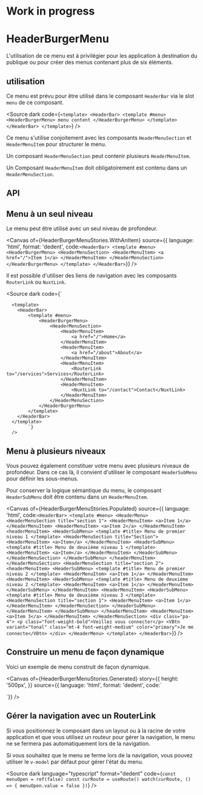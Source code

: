 
<Meta of={HeaderBurgerMenuStories} />

Work in progress
===

# HeaderBurgerMenu

L'utilisation de ce menu est à privilégier pour les application à destination du publique ou pour créer des menus contenant plus de six éléments.

## utilisation

Ce menu est prévu pour être utilisé dans le composant `HeaderBar` via le slot `menu` de ce composant.

<Source
  dark
  code={`
<template>
  <HeaderBar>
	<template #menu>
	  <HeaderBurgerMenu>
		menu content
	  </HeaderBurgerMenu>
	</template>
  </HeaderBar>
</template>
`}
/>

Ce menu s'utilise conjoitement avec les composants `HeaderMenuSection` et `HeaderMenuItem` pour structurer le menu.

Un composant `HeaderMenuSection` peut contenir plusieurs `HeaderMenuItem`.

Un Composant `HeaderMenuItem` doit obligatoirement est contenu dans un `HeaderMenuSection`.


<Canvas of={HeaderBurgerMenuStories.Default} />

## API

<Controls of={HeaderBurgerMenuStories.Default} />

## Menu à un seul niveau

Le menu peut être utilisé avec un seul niveau de profondeur.

<Canvas
	of={HeaderBurgerMenuStories.WithAnItem}
	source={{
language: 'html',
format: 'dedent',
code:`
<HeaderBar>
	<template #menu>
		<HeaderBurgerMenu>
			<HeaderMenuSection>
				<HeaderMenuItem>
					<a href="/">Item 1</a>
				</HeaderMenuItem>
			</HeaderMenuSection>
		</HeaderBurgerMenu>
	</template>
</HeaderBar>
	`}}
/>

Il est possible d'utiliser des liens de navigation avec les composants `RouterLink` ou `NuxtLink`.

<Source
  dark
  code={`
      <script setup lang="ts">
      </script>

      <template>
		<HeaderBar>
			<template #menu>
				<HeaderBurgerMenu>
					<HeaderMenuSection>
						<HeaderMenuItem>
							<a href="/">Home</a>
						</HeaderMenuItem>
						<HeaderMenuItem>
							<a href="/about">About</a>
						</HeaderMenuItem>
						<HeaderMenuItem>
							<RouterLink to="/services">Services</RouterLink>
						</HeaderMenuItem>
						<HeaderMenuItem>
							<NuxtLink to="/contact">Contact</NuxtLink>
						</HeaderMenuItem>
					</HeaderMenuSection>
				</HeaderBurgerMenu>
			</template>
		</HeaderBar>
      </template>
            `}
      />



## Menu à plusieurs niveaux

Vous pouvez également constituer votre menu avec plusieurs niveaux de profondeur. Dans ce cas là, il convient d'utiliser le composant `HeaderSubMenu` pour définir les sous-menus.

Pour conserver la logique sémantique du menu, le composant `HeaderSubMenu` doit être contenu dans un `HeaderMenuItem`.


<Canvas
	of={HeaderBurgerMenuStories.Populated}
	source={{
language: 'html',
code:`
<HeaderBar>
	<template #menu>
		<HeaderMenu>
			<HeaderMenuSection title="section 1">
				<HeaderMenuItem>
					<a>Item 1</a>
				</HeaderMenuItem>
				<HeaderMenuItem>
					<a>Item 2</a>
				</HeaderMenuItem>
				<headerMenuItem>
					<HeaderSubMenu>
						<template #title>
							Menu de premier niveau 1
						</template>
						<HeaderMenuSection title="Section">
							<HeaderMenuItem>
								<a>Item</a>
							</HeaderMenuItem>
							<HeaderSubMenu>
								<template #title>
									Menu de deuxième niveau 1
								</template>
								<HeaderMenuItem>
									<a>Item</a>
								</HeaderMenuItem>
							</HeaderSubMenu>
						</HeaderMenuSection>
					</HeaderSubMenu>
				</headerMenuItem>
			</HeaderMenuSection>
			<HeaderMenuSection title="section 2">
				<headerMenuItem>
					<HeaderSubMenu>
						<template #title>
							Menu de premier niveau 2
						</template>
						<HeaderMenuItem>
							<a>Item 1</a>
						</HeaderMenuItem>
						<HeaderMenuItem>
							<HeaderSubMenu>
								<template #title>
									Menu de deuxième niveau 2
								</template>
								<HeaderMenuItem>
									<a>Item 1</a>
								</HeaderMenuItem>
							</HeaderSubMenu>
						</HeaderMenuItem>
						<HeaderMenuItem>
							<HeaderSubMenu>
								<template #title>
									Menu de deuxième niveau 3
								</template>
								<HeaderMenuSection title="section 1">
									<HeaderMenuItem>
										<a>Item 1</a>
									</HeaderMenuItem>
								</HeaderMenuSection>
							</HeaderSubMenu>
						</HeaderMenuItem>
					</HeaderSubMenu>
				</headerMenuItem>
				<HeaderMenuItem>
					<a>Item 3</a>
				</HeaderMenuItem>
			</HeaderMenuSection>
			<div class="pa-4">
				<p class="font-weight-bold">Veillez vous connecter</p>
				<VBtn variant="tonal" class="mt-4 font-weight-medium" color="primary">Je me connecte</VBtn>
			</div>
		</HeaderMenu>
	</template>
</HeaderBar>
	`}}
/>


## Construire un menu de façon dynamique

Voici un exemple de menu construit de façon dynamique.

<Canvas
	of={HeaderBurgerMenuStories.Generated}
	story={{
		height: '500px',
	}}
	source={{
language: 'html',
format: 'dedent',
code:`
<script setup lang="ts">

	const marker = mdiMapMarker

	const menu = [
		{
			title: 'Vous informer',
			items: [
				{ title: 'Actualités', href: 'https://www.ameli.fr/assure/actualites' },
				{
					subMenuTitle: 'Droits et démarches',
					subMenuSubtitle: 'selon votre situation',
					sections: [
						{
							title: undefined,
							items: [
								{ title: 'Les essentiels de l\'assuré', href: 'https://www.ameli.fr/assure/droits-demarches/principes' },
								{ title: 'Parentalité, couple', href: 'https://www.ameli.fr/assure/droits-demarches/famille' },
								{ title: 'Fin de vie, deuil', href: 'https://www.ameli.fr/assure/droits-demarches/fin-de-vie-deuil' },
								{ title: 'Etudes et stages', href: 'https://www.ameli.fr/assure/droits-demarches/etudes-stages' },
								{ title: 'Vie professionnelle, retraite', href: 'https://www.ameli.fr/assure/droits-demarches/vie-professionnelle-retraite' },
								{ title: 'Difficultés d\'accès aux droits et aux soins', href: 'https://www.ameli.fr/assure/droits-demarches/difficultes-acces-droits-soins' },
								{ title: 'Maladie, accident, hospitalisation', href: 'https://www.ameli.fr/assure/droits-demarches/maladie-accident-hospitalisation' },
								{ title: 'invalidité, handicap', href: 'https://www.ameli.fr/assure/droits-demarches/invalidite-handicap' },
								{ title: 'situations particulières', href: 'https://www.ameli.fr/assure/droits-demarches/situations-particulieres' },
								{ title: 'réclamation, médiation, recours', href: 'https://www.ameli.fr/assure/droits-demarches/reclamation-mediation-voies-de-recours' },
								{ title: 'Europe, international', href: 'https://www.ameli.fr/assure/droits-demarches/europe-international' },
							],
						},
					],
				},
				{
					subMenuTitle: 'Remboursements',
					subMenuSubtitle: 'prestations et aides',
					sections: [
						{
							title: undefined,
							items: [
								{ title: 'Ce qui est remboursé', href: 'https://www.ameli.fr/assure/remboursements/rembourse' },
								{ title: 'ce qui reste à votre charge', href: 'https://www.ameli.fr/assure/remboursements/reste-charge' },
								{ title: 'Être bien remboursé', href: 'https://www.ameli.fr/assure/remboursements/etre-bien-rembourse' },
								{ title: 'Indemnités journalières maladie, maternité, paternité', href: 'https://www.ameli.fr/assure/remboursements/indemnites-journalieres-maladie-maternite-paternite' },
								{ title: 'Accident du travail : prise en charge et indemnités journalières', href: 'https://www.ameli.fr/assure/remboursements/accident-travail' },
								{ title: 'Maladie professionnelle : prise en charge et indemnités journalières', href: 'https://www.ameli.fr/assure/remboursements/maladie-professionnelle' },
								{ title: 'Pensions, allocations et rentes', href: 'https://www.ameli.fr/assure/remboursements/pensions-allocations-rentes' },
								{ title: 'Incapacité permanente', href: 'https://www.ameli.fr/assure/remboursements/incapacite-permanente' },
								{ title: 'Complémentaire santé solidaire : vous n\'avez rien à payer dans la plupart des cas ', href: 'https://www.ameli.fr/assure/remboursements/cmu-aides-financieres/complementaire-sante-solidaire' },
								{ title: 'Aide médicale de l\'État et soins urgents', href: 'https://www.ameli.fr/assure/remboursements/aide-medicale-etat-soins-urgents' },
								{ title: 'Compte ameli, mode d\'emploi', href: 'https://www.ameli.fr/assure/remboursements/suivre-remboursements' },
							],
						},
					],
				},
				{
					subMenuTitle: 'Maladies et prévention',
					sections: [
						{
							title: undefined,
							items: [
								{ title: 'Tous les thèmes de santé', href: 'https://www.ameli.fr/assure/sante/themes' },
								{ title: 'L\'Assurance Maladie vous accompagne', href: 'https://www.ameli.fr/assure/remboursements/reste-charge' },
								{ title: 'Mon espace santé', href: 'https://www.ameli.fr/assure/sante/mon-espace-sante' },
								{ title: 'Mon bilan prévention', href: 'https://www.ameli.fr/assure/sante/mon-bilan-prevention' },
								{ title: 'Réagir en cas d\'urgence ', href: 'https://www.ameli.fr/assure/sante/urgence' },
								{ title: 'Accomplir les bons gestes ', href: 'https://www.ameli.fr/assure/sante/bons-gestes' },
								{ title: 'Médicaments et vaccins', href: 'https://www.ameli.fr/assure/sante/medicaments' },
								{ title: 'Déroulement d\'un examen', href: 'https://www.ameli.fr/assure/sante/examen' },
								{ title: 'Certificat médical : dans quels cas et pour qui est-il obligatoire ?', href: 'https://www.ameli.fr/assure/sante/certificat-medical-quand-et-pour-qui' },
								{ title: 'Devenir parent', href: 'https://www.ameli.fr/assure/sante/devenir-parent' },
								{ title: 'Enfants', href: 'https://www.ameli.fr/assure/sante/enfants' },
								{ title: 'Jeunes 16-25 ans', href: 'https://www.ameli.fr/assure/sante/jeunes-16-25-ans' },
								{ title: 'Seniors', href: 'https://www.ameli.fr/assure/sante/seniors' },
								{ title: 'Télésanté, la santé à distance', href: 'https://www.ameli.fr/assure/sante/telesante' },
							],
						},
					],
				},
			],
		},
		{
			title: 'Besoin d\'aide',
			items: [
				{
					title: 'Contacter l\'Assurance Maladie',
					subtitle: 'obtenir une attestation, envoyer une feuille de soins, contacter sa caisse, etc.',
					href: 'https://www.ameli.fr/assure/adresses-contacts',
				},
				{
					title: 'Trouver un professionnel de santé',
					subtitle: 'médecins, infirmiers...',
					href: 'https://www.ameli.fr/assure/adresses-contacts',
				},
				{
					title: 'Télécharger un formulaire (ex: cerfa)',
					href: 'https://www.ameli.fr/assure/droits-demarches/formulaires',
				},
				{
					title: 'Consulter le forum',
					href: 'https://forum-assures.ameli.fr/',
				},
				{
					title: 'Sourds et malentendants',
					href: 'https://elioz.fr/elioz-connect/annuaire/assurance-maladie-annuaire/',
				},
			],
		},
	]
</script>

<template>
	<HeaderBar>
		<template #menu>
			<HeaderBurgerMenu>
				<HeaderMenuSection
					v-for="section in menu"
					:key="section.title"
					:title="section.title"
				>
					<HeaderMenuItem
						v-for="item in section.items"
						:key="item.title"
					>
						<HeaderSubMenu v-if="'subMenuTitle' in item">
							<template #title>
								{{ item.subMenuTitle }}
								<em
									v-if="item?.subMenuSubtitle"
									style="font-style: normal; color: #757777;"
								>{{ item.subMenuSubtitle }}</em>
							</template>
							<HeaderMenuSection
								v-for="subSection in item.sections"
								:key="subSection.title"
								:title="subSection.title"
							>
								<HeaderMenuItem
									v-for="subItem in subSection.items"
									:key="subItem.title"
								>
									<a :href="subItem.href">{{ subItem.title }}</a>
								</HeaderMenuItem>
							</HeaderMenuSection>
						</HeaderSubMenu>
						<a
							v-else
							:href="item.href"
						>
							{{ item.title }}
							<em
								v-if="'subtitle' in item"
								style="font-style: normal; color: #757777;"
							>{{ item.subtitle }}</em>
						</a>
					</HeaderMenuItem>
				</HeaderMenuSection>
				<h2
					class="border-b-sm mb-2"
					style="font-size: 1.1rem; padding: 40px 16px 8px 20px;"
				>
					Votre caisse
				</h2>
				<div style="padding: 16px 50px 16px 20px;">
					<div class="d-flex align-center ga-2 font-weight-bold">
						<VIcon
							aria-label="Localisation"
							role="img"
							aria-hidden="false"
							color="primary"
						>
							{{ marker }}
						</VIcon>
						<p>Vous n'avez pas sélectionné votre caisse</p>
					</div>
					<VBtn
						class="mt-3 mb-4 font-weight-bold text-capitalize"
						base-color="primary"
						density="comfortable"
						flat
						height="37"
					>
						Sélectionner
					</VBtn>
					<p class="mb-8">
						Les pages d'ameli seront alors enrichies des informations locales de votre caisse (contacts, événements régionaux, etc.)
					</p>
				</div>
			</HeaderBurgerMenu>
		</template>
	</HeaderBar>
</template>

`}}
/>


## Gérer la navigation avec un RouterLink

Si vous positionnez le composant dans un layout ou à la racine de votre application et que vous utilisez un routeur pour gérer la navigation, le menu ne se fermera pas automatiquement lors de la navigation.

Si vous souhaitez que le menu se ferme lors de la navigation, vous pouvez utiliser le `v-model` par défaut pour gérer l'état du menu.

<Source
	dark
	language="typescript"
	format="dedent"
	code={`
		const menuOpen = ref(false)
		const curRoute = useRoute()
		watch(curRoute, () => {
			menuOpen.value = false
		})
		`}
/>